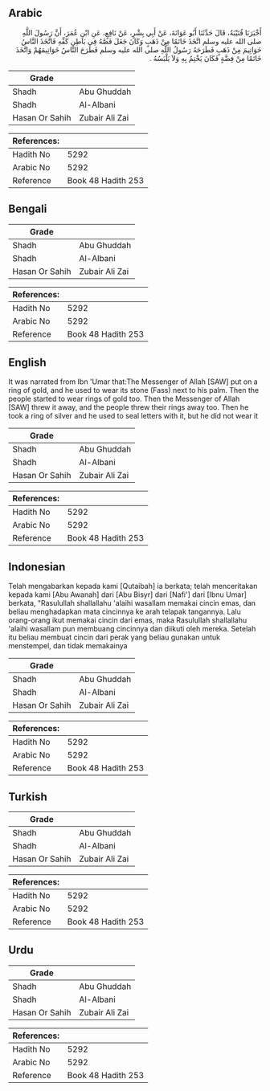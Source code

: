 ## Arabic


<div dir="rtl" lang="ar" style={{fontSize:'larger',backgroundColor:'#f8f9fa',padding:20}}>
أَخْبَرَنَا قُتَيْبَةُ، قَالَ حَدَّثَنَا أَبُو عَوَانَةَ، عَنْ أَبِي بِشْرٍ، عَنْ نَافِعٍ، عَنِ ابْنِ عُمَرَ، أَنَّ رَسُولَ اللَّهِ صلى الله عليه وسلم اتَّخَذَ خَاتَمًا مِنْ ذَهَبٍ وَكَانَ جَعَلَ فَصَّهُ فِي بَاطِنِ كَفِّهِ فَاتَّخَذَ النَّاسُ خَوَاتِيمَ مِنْ ذَهَبٍ فَطَرَحَهُ رَسُولُ اللَّهِ صلى الله عليه وسلم فَطَرَحَ النَّاسُ خَوَاتِيمَهُمْ وَاتَّخَذَ خَاتَمًا مِنْ فِضَّةٍ فَكَانَ يَخْتِمُ بِهِ وَلاَ يَلْبَسُهُ ‏.‏
</div>
<div style={{backgroundColor:'#f8f9fa',padding:20, marginBottom: 10}}><table> <thead> <tr> <th>Grade</th> <th></th> </tr> </thead> <tbody> <tr><td>Shadh</td><td>Abu Ghuddah</td></tr><tr><td>Shadh</td><td>Al-Albani</td></tr><tr><td>Hasan Or Sahih</td><td>Zubair Ali Zai</td></tr></tbody></table><table> <thead> <tr> <th>References:</th> <th></th> </tr> </thead> <tbody><tr><td>Hadith No</td><td>5292</td></tr><tr><td>Arabic No</td><td>5292</td></tr><tr><td>Reference</td><td>Book 48 Hadith 253</td></tr></tbody></table></div>

## Bengali


<div dir="ltr" lang="bn" style={{fontSize:'larger',backgroundColor:'#f8f9fa',padding:20}}>

</div>
<div style={{backgroundColor:'#f8f9fa',padding:20, marginBottom: 10}}><table> <thead> <tr> <th>Grade</th> <th></th> </tr> </thead> <tbody> <tr><td>Shadh</td><td>Abu Ghuddah</td></tr><tr><td>Shadh</td><td>Al-Albani</td></tr><tr><td>Hasan Or Sahih</td><td>Zubair Ali Zai</td></tr></tbody></table><table> <thead> <tr> <th>References:</th> <th></th> </tr> </thead> <tbody><tr><td>Hadith No</td><td>5292</td></tr><tr><td>Arabic No</td><td>5292</td></tr><tr><td>Reference</td><td>Book 48 Hadith 253</td></tr></tbody></table></div>

## English


<div dir="ltr" lang="en" style={{fontSize:'larger',backgroundColor:'#f8f9fa',padding:20}}>
It was narrated from Ibn 'Umar that:The Messenger of Allah [SAW] put on a ring of gold, and he used to wear its stone (Fass) next to his palm. Then the people started to wear rings of gold too. Then the Messenger of Allah [SAW] threw it away, and the people threw their rings away too. Then he took a ring of silver and he used to seal letters with it, but he did not wear it
</div>
<div style={{backgroundColor:'#f8f9fa',padding:20, marginBottom: 10}}><table> <thead> <tr> <th>Grade</th> <th></th> </tr> </thead> <tbody> <tr><td>Shadh</td><td>Abu Ghuddah</td></tr><tr><td>Shadh</td><td>Al-Albani</td></tr><tr><td>Hasan Or Sahih</td><td>Zubair Ali Zai</td></tr></tbody></table><table> <thead> <tr> <th>References:</th> <th></th> </tr> </thead> <tbody><tr><td>Hadith No</td><td>5292</td></tr><tr><td>Arabic No</td><td>5292</td></tr><tr><td>Reference</td><td>Book 48 Hadith 253</td></tr></tbody></table></div>

## Indonesian


<div dir="ltr" lang="id" style={{fontSize:'larger',backgroundColor:'#f8f9fa',padding:20}}>
Telah mengabarkan kepada kami [Qutaibah] ia berkata; telah menceritakan kepada kami [Abu Awanah] dari [Abu Bisyr] dari [Nafi'] dari [Ibnu Umar] berkata, "Rasulullah shallallahu 'alaihi wasallam memakai cincin emas, dan beliau menghadapkan mata cincinnya ke arah telapak tangannya. Lalu orang-orang ikut memakai cincin dari emas, maka Rasulullah shallallahu 'alaihi wasallam pun membuang cincinnya dan diikuti oleh mereka. Setelah itu beliau membuat cincin dari perak yang beliau gunakan untuk menstempel, dan tidak memakainya
</div>
<div style={{backgroundColor:'#f8f9fa',padding:20, marginBottom: 10}}><table> <thead> <tr> <th>Grade</th> <th></th> </tr> </thead> <tbody> <tr><td>Shadh</td><td>Abu Ghuddah</td></tr><tr><td>Shadh</td><td>Al-Albani</td></tr><tr><td>Hasan Or Sahih</td><td>Zubair Ali Zai</td></tr></tbody></table><table> <thead> <tr> <th>References:</th> <th></th> </tr> </thead> <tbody><tr><td>Hadith No</td><td>5292</td></tr><tr><td>Arabic No</td><td>5292</td></tr><tr><td>Reference</td><td>Book 48 Hadith 253</td></tr></tbody></table></div>

## Turkish


<div dir="ltr" lang="tr" style={{fontSize:'larger',backgroundColor:'#f8f9fa',padding:20}}>

</div>
<div style={{backgroundColor:'#f8f9fa',padding:20, marginBottom: 10}}><table> <thead> <tr> <th>Grade</th> <th></th> </tr> </thead> <tbody> <tr><td>Shadh</td><td>Abu Ghuddah</td></tr><tr><td>Shadh</td><td>Al-Albani</td></tr><tr><td>Hasan Or Sahih</td><td>Zubair Ali Zai</td></tr></tbody></table><table> <thead> <tr> <th>References:</th> <th></th> </tr> </thead> <tbody><tr><td>Hadith No</td><td>5292</td></tr><tr><td>Arabic No</td><td>5292</td></tr><tr><td>Reference</td><td>Book 48 Hadith 253</td></tr></tbody></table></div>

## Urdu


<div dir="rtl" lang="ur" style={{fontSize:'larger',backgroundColor:'#f8f9fa',padding:20}}>

</div>
<div style={{backgroundColor:'#f8f9fa',padding:20, marginBottom: 10}}><table> <thead> <tr> <th>Grade</th> <th></th> </tr> </thead> <tbody> <tr><td>Shadh</td><td>Abu Ghuddah</td></tr><tr><td>Shadh</td><td>Al-Albani</td></tr><tr><td>Hasan Or Sahih</td><td>Zubair Ali Zai</td></tr></tbody></table><table> <thead> <tr> <th>References:</th> <th></th> </tr> </thead> <tbody><tr><td>Hadith No</td><td>5292</td></tr><tr><td>Arabic No</td><td>5292</td></tr><tr><td>Reference</td><td>Book 48 Hadith 253</td></tr></tbody></table></div>